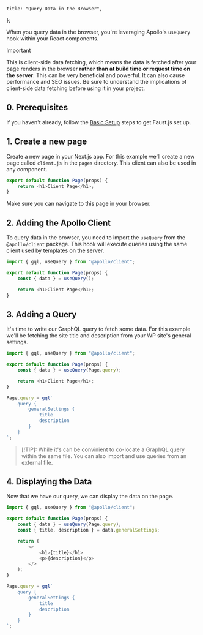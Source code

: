 	title: "Query Data in the Browser",
};

When you query data in the browser, you're leveraging Apollo's `useQuery` hook within your React components.

> [!IMPORTANT]
> This is client-side data fetching, which means the data is fetched after your page renders in the browser **rather than at build time or request time on the server**. This can be very beneficial and powerful. It can also cause performance and SEO issues. Be sure to understand the implications of client-side data fetching before using it in your project.

## 0. Prerequisites

If you haven't already, follow the [Basic Setup](/docs/how-to/basic-setup/) steps to get Faust.js set up.

## 1. Create a new page

Create a new page in your Next.js app. For this example we'll create a new page called `client.js` in the `pages` directory. This client can also be used in any component.

```js title="page/client.js"
export default function Page(props) {
	return <h1>Client Page</h1>;
}
```

Make sure you can navigate to this page in your browser.

## 2. Adding the Apollo Client

To query data in the browser, you need to import the `useQuery` from the `@apollo/client` package. This hook will execute queries using the same client used by templates on the server.

```js title="page/client.js" {1,4}
import { gql, useQuery } from "@apollo/client";

export default function Page(props) {
	const { data } = useQuery();

	return <h1>Client Page</h1>;
}
```

## 3. Adding a Query

It's time to write our GraphQL query to fetch some data. For this example we'll be fetching the site title and description from your WP site's general settings.

```js {4,9-17} title="page/client.js"
import { gql, useQuery } from "@apollo/client";

export default function Page(props) {
	const { data } = useQuery(Page.query);

	return <h1>Client Page</h1>;
}

Page.query = gql`
	query {
		generalSettings {
			title
			description
		}
	}
`;
```

> [!TIP]:
> While it's can be convinient to co-locate a GraphQL query within the same file. You can also import and use queries from an external file.

## 4. Displaying the Data

Now that we have our query, we can display the data on the page.

```js {5, 7-12} title="page/client.js"
import { gql, useQuery } from "@apollo/client";

export default function Page(props) {
	const { data } = useQuery(Page.query);
	const { title, description } = data.generalSettings;

	return (
		<>
			<h1>{title}</h1>
			<p>{description}</p>
		</>
	);
}

Page.query = gql`
	query {
		generalSettings {
			title
			description
		}
	}
`;
```
